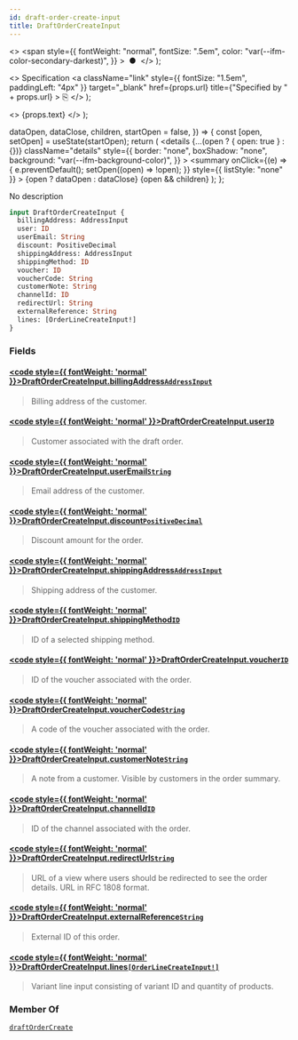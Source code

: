 ```yaml
---
id: draft-order-create-input
title: DraftOrderCreateInput
---
```


  <>
    <span
      style={{
        fontWeight: "normal",
        fontSize: ".5em",
        color: "var(--ifm-color-secondary-darkest)",
      }}
    >
      &nbsp;●&nbsp;
    </span>
  </>
);

  <>
    Specification
    <a
      className="link"
      style={{ fontSize: "1.5em", paddingLeft: "4px" }}
      target="\_blank"
      href={props.url}
      title={"Specified by " + props.url}
    >
      ⎘
    </a>
  </>
);

  <>
    <span className={props.class}>{props.text}</span>
  </>
);


  dataOpen,
  dataClose,
  children,
  startOpen = false,
}) => {
  const [open, setOpen] = useState(startOpen);
  return (
    <details
      {...(open ? { open: true } : {})}
      className="details"
      style={{
        border: "none",
        boxShadow: "none",
        background: "var(--ifm-background-color)",
      }}
    >
      <summary
        onClick={(e) => {
          e.preventDefault();
          setOpen((open) => !open);
        }}
        style={{ listStyle: "none" }}
      >
        {open ? dataOpen : dataClose}
      </summary>
      {open && children}
    </details>
  );
};

No description

```graphql
input DraftOrderCreateInput {
  billingAddress: AddressInput
  user: ID
  userEmail: String
  discount: PositiveDecimal
  shippingAddress: AddressInput
  shippingMethod: ID
  voucher: ID
  voucherCode: String
  customerNote: String
  channelId: ID
  redirectUrl: String
  externalReference: String
  lines: [OrderLineCreateInput!]
}
```

### Fields

#### [<code style={{ fontWeight: 'normal' }}>DraftOrderCreateInput.<b>billingAddress</b></code>](#)<Bullet />[`AddressInput`](../../../api-reference/miscellaneous/inputs/address-input) <Badge class="badge badge--secondary" text="input"/> <Badge class="badge badge--secondary" text="miscellaneous"/>

> Billing address of the customer.

#### [<code style={{ fontWeight: 'normal' }}>DraftOrderCreateInput.<b>user</b></code>](#)<Bullet />[`ID`](../../../api-reference/miscellaneous/scalars/id) <Badge class="badge badge--secondary" text="scalar"/> <Badge class="badge badge--secondary" text="miscellaneous"/>

> Customer associated with the draft order.

#### [<code style={{ fontWeight: 'normal' }}>DraftOrderCreateInput.<b>userEmail</b></code>](#)<Bullet />[`String`](../../../api-reference/miscellaneous/scalars/string) <Badge class="badge badge--secondary" text="scalar"/> <Badge class="badge badge--secondary" text="miscellaneous"/>

> Email address of the customer.

#### [<code style={{ fontWeight: 'normal' }}>DraftOrderCreateInput.<b>discount</b></code>](#)<Bullet />[`PositiveDecimal`](../../../api-reference/miscellaneous/scalars/positive-decimal) <Badge class="badge badge--secondary" text="scalar"/> <Badge class="badge badge--secondary" text="miscellaneous"/>

> Discount amount for the order.

#### [<code style={{ fontWeight: 'normal' }}>DraftOrderCreateInput.<b>shippingAddress</b></code>](#)<Bullet />[`AddressInput`](../../../api-reference/miscellaneous/inputs/address-input) <Badge class="badge badge--secondary" text="input"/> <Badge class="badge badge--secondary" text="miscellaneous"/>

> Shipping address of the customer.

#### [<code style={{ fontWeight: 'normal' }}>DraftOrderCreateInput.<b>shippingMethod</b></code>](#)<Bullet />[`ID`](../../../api-reference/miscellaneous/scalars/id) <Badge class="badge badge--secondary" text="scalar"/> <Badge class="badge badge--secondary" text="miscellaneous"/>

> ID of a selected shipping method.

#### [<code style={{ fontWeight: 'normal' }}>DraftOrderCreateInput.<b>voucher</b></code>](#)<Bullet />[`ID`](../../../api-reference/miscellaneous/scalars/id) <Badge class="badge badge--secondary" text="scalar"/> <Badge class="badge badge--secondary" text="miscellaneous"/>

> ID of the voucher associated with the order.

#### [<code style={{ fontWeight: 'normal' }}>DraftOrderCreateInput.<b>voucherCode</b></code>](#)<Bullet />[`String`](../../../api-reference/miscellaneous/scalars/string) <Badge class="badge badge--secondary" text="scalar"/> <Badge class="badge badge--secondary" text="miscellaneous"/>

> A code of the voucher associated with the order.
>
> <Badge text="Added in Saleor 3.18" class="secondary margin-bottom--sm" />

#### [<code style={{ fontWeight: 'normal' }}>DraftOrderCreateInput.<b>customerNote</b></code>](#)<Bullet />[`String`](../../../api-reference/miscellaneous/scalars/string) <Badge class="badge badge--secondary" text="scalar"/> <Badge class="badge badge--secondary" text="miscellaneous"/>

> A note from a customer. Visible by customers in the order summary.

#### [<code style={{ fontWeight: 'normal' }}>DraftOrderCreateInput.<b>channelId</b></code>](#)<Bullet />[`ID`](../../../api-reference/miscellaneous/scalars/id) <Badge class="badge badge--secondary" text="scalar"/> <Badge class="badge badge--secondary" text="miscellaneous"/>

> ID of the channel associated with the order.

#### [<code style={{ fontWeight: 'normal' }}>DraftOrderCreateInput.<b>redirectUrl</b></code>](#)<Bullet />[`String`](../../../api-reference/miscellaneous/scalars/string) <Badge class="badge badge--secondary" text="scalar"/> <Badge class="badge badge--secondary" text="miscellaneous"/>

> URL of a view where users should be redirected to see the order details. URL in RFC 1808 format.

#### [<code style={{ fontWeight: 'normal' }}>DraftOrderCreateInput.<b>externalReference</b></code>](#)<Bullet />[`String`](../../../api-reference/miscellaneous/scalars/string) <Badge class="badge badge--secondary" text="scalar"/> <Badge class="badge badge--secondary" text="miscellaneous"/>

> External ID of this order.
>
> <Badge text="Added in Saleor 3.10" class="secondary margin-bottom--sm" />

#### [<code style={{ fontWeight: 'normal' }}>DraftOrderCreateInput.<b>lines</b></code>](#)<Bullet />[`[OrderLineCreateInput!]`](../../../api-reference/orders/inputs/order-line-create-input) <Badge class="badge badge--secondary" text="list"/> <Badge class="badge badge--secondary" text="input"/> <Badge class="badge badge--secondary" text="orders"/>

> Variant line input consisting of variant ID and quantity of products.

### Member Of

[`draftOrderCreate`](../../../api-reference/orders/mutations/draft-order-create) <Badge class="badge badge--secondary" text="mutation"/>
